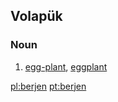 ==Volapük==

===Noun===
{{infl|vo|noun}}

# [[egg-plant]], [[eggplant]]

[[pl:berjen]]
[[pt:berjen]]
